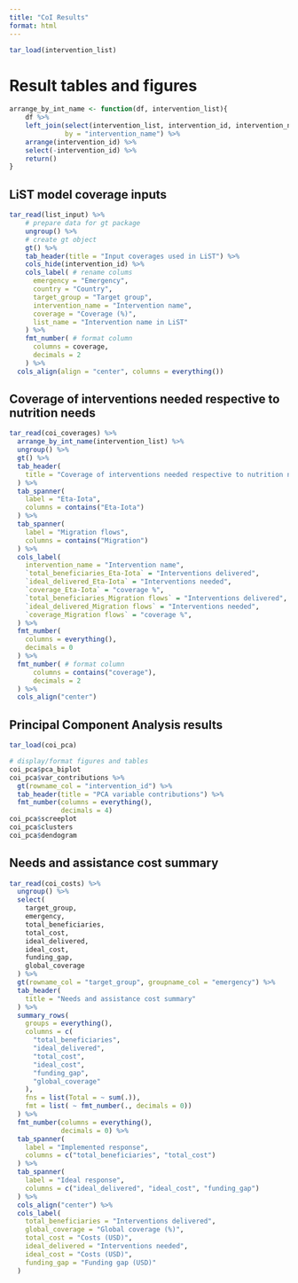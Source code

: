 ```yaml
---
title: "CoI Results"
format: html
---
```


```r
tar_load(intervention_list)
```


# Result tables and figures

```r
arrange_by_int_name <- function(df, intervention_list){
    df %>% 
    left_join(select(intervention_list, intervention_id, intervention_name),
              by = "intervention_name") %>% 
    arrange(intervention_id) %>% 
    select(-intervention_id) %>% 
    return()
}
```

## LiST model coverage inputs

```r
tar_read(list_input) %>% 
    # prepare data for gt package
    ungroup() %>% 
    # create gt object
    gt() %>% 
    tab_header(title = "Input coverages used in LiST") %>% 
    cols_hide(intervention_id) %>% 
    cols_label( # rename colums
      emergency = "Emergency",
      country = "Country",
      target_group = "Target group",
      intervention_name = "Intervention name",
      coverage = "Coverage (%)",
      list_name = "Intervention name in LiST"
    ) %>% 
    fmt_number( # format column
      columns = coverage,
      decimals = 2
    ) %>% 
  cols_align(align = "center", columns = everything())
```

## Coverage of interventions needed respective to nutrition needs

```r
tar_read(coi_coverages) %>% 
  arrange_by_int_name(intervention_list) %>% 
  ungroup() %>% 
  gt() %>% 
  tab_header(
    title = "Coverage of interventions needed respective to nutrition needs"
  ) %>% 
  tab_spanner(
    label = "Eta-Iota",
    columns = contains("Eta-Iota")
  ) %>% 
  tab_spanner(
    label = "Migration flows",
    columns = contains("Migration")
  ) %>% 
  cols_label(
    intervention_name = "Intervention name",
    `total_beneficiaries_Eta-Iota` = "Interventions delivered",
    `ideal_delivered_Eta-Iota` = "Interventions needed",
    `coverage_Eta-Iota` = "coverage %",
    `total_beneficiaries_Migration flows` = "Interventions delivered",
    `ideal_delivered_Migration flows` = "Interventions needed",
    `coverage_Migration flows` = "coverage %",
  ) %>% 
  fmt_number(
    columns = everything(),
    decimals = 0
  ) %>% 
  fmt_number( # format column
      columns = contains("coverage"),
      decimals = 2
  ) %>% 
  cols_align("center")
```

## Principal Component Analysis results
```r
tar_load(coi_pca)

# display/format figures and tables
coi_pca$pca_biplot
coi_pca$var_contributions %>% 
  gt(rowname_col = "intervention_id") %>% 
  tab_header(title = "PCA variable contributions") %>% 
  fmt_number(columns = everything(),
             decimals = 4)
coi_pca$screeplot
coi_pca$clusters
coi_pca$dendogram
```

## Needs and assistance cost summary
```r
tar_read(coi_costs) %>%
  ungroup() %>%
  select(
    target_group,
    emergency,
    total_beneficiaries,
    total_cost,
    ideal_delivered,
    ideal_cost,
    funding_gap,
    global_coverage
  ) %>%
  gt(rowname_col = "target_group", groupname_col = "emergency") %>%
  tab_header(
    title = "Needs and assistance cost summary"
  ) %>% 
  summary_rows(
    groups = everything(),
    columns = c(
      "total_beneficiaries",
      "ideal_delivered",
      "total_cost",
      "ideal_cost",
      "funding_gap",
      "global_coverage"
    ),
    fns = list(Total = ~ sum(.)),
    fmt = list( ~ fmt_number(., decimals = 0))
  ) %>%
  fmt_number(columns = everything(),
             decimals = 0) %>% 
  tab_spanner(
    label = "Implemented response",
    columns = c("total_beneficiaries", "total_cost")
  ) %>% 
  tab_spanner(
    label = "Ideal response",
    columns = c("ideal_delivered", "ideal_cost", "funding_gap")
  ) %>% 
  cols_align("center") %>% 
  cols_label(
    total_beneficiaries = "Interventions delivered",
    global_coverage = "Global coverage (%)",
    total_cost = "Costs (USD)",
    ideal_delivered = "Interventions needed",
    ideal_cost = "Costs (USD)",
    funding_gap = "Funding gap (USD)"
  )
  
  
```


